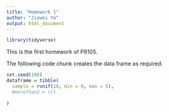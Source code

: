 ```yaml
---
title: "Homework 1"
author: "Jiawei Ye"
output: html_document
---
```


```r
library(tidyverse)
```


This is the first homework of P8105.

The following code chunk creates the data frame as required. 
```r
set.seed(100)
dataframe = tibble(
  sample = runif(10, min = 0, max = 5),
  #morethan2 = c()
  
)
```


